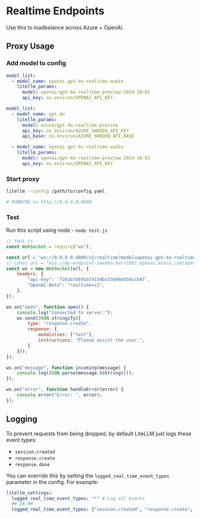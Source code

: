 


# Realtime Endpoints

Use this to loadbalance across Azure + OpenAI. 

## Proxy Usage

### Add model to config 


<Tabs>
<TabItem value="openai" label="OpenAI">

```yaml
model_list:
  - model_name: openai-gpt-4o-realtime-audio
    litellm_params:
      model: openai/gpt-4o-realtime-preview-2024-10-01
      api_key: os.environ/OPENAI_API_KEY
```
</TabItem>
<TabItem value="openai+azure" label="OpenAI + Azure">

```yaml
model_list:
  - model_name: gpt-4o
    litellm_params:
      model: azure/gpt-4o-realtime-preview
      api_key: os.environ/AZURE_SWEDEN_API_KEY
      api_base: os.environ/AZURE_SWEDEN_API_BASE

  - model_name: openai-gpt-4o-realtime-audio
    litellm_params:
      model: openai/gpt-4o-realtime-preview-2024-10-01
      api_key: os.environ/OPENAI_API_KEY
```

</TabItem>
</Tabs>

### Start proxy 

```bash
litellm --config /path/to/config.yaml 

# RUNNING on http://0.0.0.0:8000
```

### Test 

Run this script using node - `node test.js`

```js
// test.js
const WebSocket = require("ws");

const url = "ws://0.0.0.0:4000/v1/realtime?model=openai-gpt-4o-realtime-audio";
// const url = "wss://my-endpoint-sweden-berri992.openai.azure.com/openai/realtime?api-version=2024-10-01-preview&deployment=gpt-4o-realtime-preview";
const ws = new WebSocket(url, {
    headers: {
        "api-key": `f28ab7b695af4154bc53498e5bdccb07`,
        "OpenAI-Beta": "realtime=v1",
    },
});

ws.on("open", function open() {
    console.log("Connected to server.");
    ws.send(JSON.stringify({
        type: "response.create",
        response: {
            modalities: ["text"],
            instructions: "Please assist the user.",
        }
    }));
});

ws.on("message", function incoming(message) {
    console.log(JSON.parse(message.toString()));
});

ws.on("error", function handleError(error) {
    console.error("Error: ", error);
});
```

## Logging 

To prevent requests from being dropped, by default LiteLLM just logs these event types:

- `session.created`
- `response.create`
- `response.done`

You can override this by setting the `logged_real_time_event_types` parameter in the config. For example:

```yaml
litellm_settings:
  logged_real_time_event_types: "*" # Log all events
  ## OR ## 
  logged_real_time_event_types: ["session.created", "response.create", "response.done"] # Log only these event types
```
